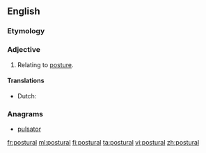 ==English==

{{rfp|lang=en}}

===Etymology===
{{suffix|posture|al}}

===Adjective===
{{en-adj|-}}

# Relating to [[posture]].

{{rfex}}

====Translations====
{{trans-top|relating to posture}}
* Dutch: {{t+|nl|houding|alt=houdings-}}
{{trans-mid}}
{{trans-bottom}}

===Anagrams===
* [[pulsator#English|pulsator]]

[[fr:postural]]
[[ml:postural]]
[[fi:postural]]
[[ta:postural]]
[[vi:postural]]
[[zh:postural]]
